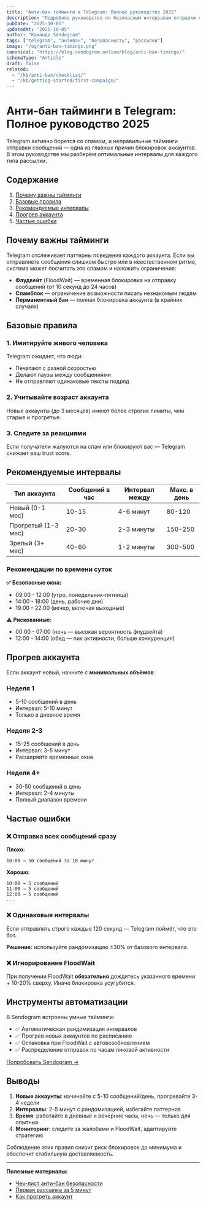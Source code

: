 ```yaml
---
title: "Анти-бан тайминги в Telegram: Полное руководство 2025"
description: "Подробное руководство по безопасным интервалам отправки сообщений в Telegram. Избегайте блокировок и растите охваты."
pubDate: "2025-10-05"
updatedAt: "2025-10-05"
author: "Команда Sendogram"
tags: ["telegram", "антибан", "безопасность", "рассылки"]
image: "/og/anti-ban-timings.png"
canonical: "https://blog.sendogram.online/blog/anti-ban-timings/"
schemaType: "Article"
draft: false
related:
  - "/kb/anti-ban/checklist/"
  - "/kb/getting-started/first-campaign/"
---
```


# Анти-бан тайминги в Telegram: Полное руководство 2025

Telegram активно борется со спамом, и неправильные тайминги отправки сообщений — одна из главных причин блокировок аккаунтов. В этом руководстве мы разберём оптимальные интервалы для каждого типа рассылки.

## Содержание

1. [Почему важны тайминги](#почему-важны-тайминги)
2. [Базовые правила](#базовые-правила)
3. [Рекомендуемые интервалы](#рекомендуемые-интервалы)
4. [Прогрев аккаунта](#прогрев-аккаунта)
5. [Частые ошибки](#частые-ошибки)

## Почему важны тайминги

Telegram отслеживает паттерны поведения каждого аккаунта. Если вы отправляете сообщения слишком быстро или в неестественном ритме, система может посчитать это спамом и наложить ограничения:

- **Флудвейт** (FloodWait) — временная блокировка на отправку сообщений (от 10 секунд до 24 часов)
- **Спамблок** — ограничение возможности писать незнакомым людям
- **Перманентный бан** — полная блокировка аккаунта (в крайних случаях)

## Базовые правила

### 1. Имитируйте живого человека

Telegram ожидает, что люди:
- Печатают с разной скоростью
- Делают паузы между сообщениями
- Не отправляют одинаковые тексты подряд

### 2. Учитывайте возраст аккаунта

Новые аккаунты (до 3 месяцев) имеют более строгие лимиты, чем старые и прогретые.

### 3. Следите за реакциями

Если получатели жалуются на спам или блокируют вас — Telegram снижает ваш trust score.

## Рекомендуемые интервалы

| Тип аккаунта | Сообщений в час | Интервал между | Макс. в день |
|--------------|-----------------|----------------|--------------|
| Новый (0-1 мес) | 10-15 | 4-6 минут | 80-120 |
| Прогретый (1-3 мес) | 20-30 | 2-3 минуты | 150-250 |
| Зрелый (3+ мес) | 40-60 | 1-2 минуты | 300-500 |

### Рекомендации по времени суток

**✅ Безопасные окна:**
- 09:00 - 12:00 (утро, понедельник-пятница)
- 14:00 - 18:00 (день, рабочие дни)
- 19:00 - 22:00 (вечер, включая выходные)

**⚠️ Рискованные:**
- 00:00 - 07:00 (ночь — высокая вероятность флудвейта)
- 12:00 - 14:00 (обед — пик активности, больше конкуренция)

## Прогрев аккаунта

Если аккаунт новый, начните с **минимальных объёмов**:

### Неделя 1
- 5-10 сообщений в день
- Интервал: 5-10 минут
- Только в дневное время

### Неделя 2-3
- 15-25 сообщений в день
- Интервал: 3-5 минут
- Расширяйте временные окна

### Неделя 4+
- 30-50 сообщений в день
- Интервал: 2-4 минуты
- Полный диапазон времени

## Частые ошибки

### ❌ Отправка всех сообщений сразу

**Плохо:**
```
10:00 → 50 сообщений за 10 минут
```

**Хорошо:**
```
10:00 → 5 сообщений
11:00 → 5 сообщений
12:00 → 5 сообщений
...
```

### ❌ Одинаковые интервалы

Если отправлять строго каждые 120 секунд — Telegram поймёт, что это бот.

**Решение:** используйте рандомизацию ±30% от базового интервала.

### ❌ Игнорирование FloodWait

При получении FloodWait **обязательно** дождитесь указанного времени + 10-20% сверху. Иначе блокировка усугубится.

## Инструменты автоматизации

В Sendogram встроены умные тайминги:

- ✅ Автоматическая рандомизация интервалов
- ✅ Прогрев новых аккаунтов по расписанию
- ✅ Остановка при FloodWait с автовозобновлением
- ✅ Распределение отправок по часам пиковой активности

[Попробовать Sendogram →](https://sendogram.online)

## Выводы

1. **Новые аккаунты**: начинайте с 5-10 сообщений/день, прогревайте 3-4 недели
2. **Интервалы**: 2-5 минут с рандомизацией, избегайте паттернов
3. **Время**: работайте в дневные и вечерние часы, ночь — только для опытных
4. **Мониторинг**: следите за жалобами и FloodWait, адаптируйте стратегию

Соблюдение этих правил снизит риск блокировок до минимума и обеспечит стабильную доставляемость.

---

**Полезные материалы:**
- [Чек-лист анти-бан безопасности](/kb/anti-ban/checklist/)
- [Первая рассылка за 5 минут](/kb/getting-started/first-campaign/)
- [Как прогреть аккаунт](/kb/anti-ban/warmup/)
